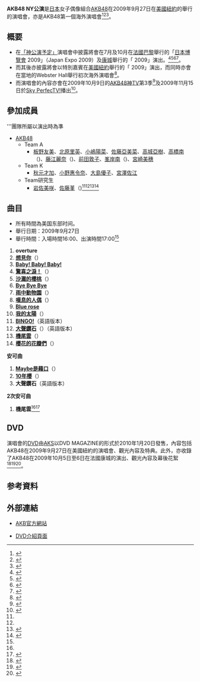 {{Interlanguage links|time=2017-03-28T09:49:40+00:00}}
{{音樂會
| concert_name = AKB48 NY公演
| imagename = 
| caption =  
| artist = [[AKB48|AKB48]]
| producer = 
| venue = {{Link-en|WEBSTER HALL|Webster Hall}}
| countries = {{USA}}
| type = 海外
| album = 
| dates = 
| start_date = 2009年9月27日
| end_date = 
| running_time = 
| number_of_legs = 
| number_of_shows = 
| last_tour = 
| this_tour = '''AKB48 NY公演'''<br/>（2009年）
| next_tour = 
}}

'''AKB48 NY公演'''是[[日本|日本]]女子偶像組合[[AKB48|AKB48]]在2009年9月27日在[[美國|美國]][[紐約|紐約]]的{{Link-en|WEBSTER HALL|Webster Hall}}舉行的演唱會，亦是AKB48第一個海外演唱會<ref name="time">{{jp icon}}{{cite web |url=http://ameblo.jp/akihabara48/entry-10337710158.html |title=秋のAKB48 |publisher=AKB Official Blog |date=2009-09-07 |accessdate=2013-08-30 |archive-date=2012-01-19 |archive-url=https://web.archive.org/web/20120119211728/http://ameblo.jp/akihabara48/entry-10337710158.html |dead-url=no }}</ref><ref name="member">{{jp icon}}{{cite web |url=http://www.scramble-egg.com/release/2009/09/webster/ |title=AKB48 初の海外単独ライブ開催決定！ |publisher=Scramble-Egg |date=2009-09-21 |accessdate=2013-08-30 |deadurl=yes |archiveurl=https://web.archive.org/web/20120416221357/http://www.scramble-egg.com/release/2009/09/webster/ |archivedate=2012-04-16 }}</ref><ref name="livedoor">{{jp icon}}{{cite web |url=http://news.livedoor.com/article/detail/4360971/ |title=AKB48、初の海外単独ライブ開催決定 |publisher=Livedoor |date=2009-09-24 |accessdate=2013-08-30 |archive-date=2013-06-28 |archive-url=https://web.archive.org/web/20130628233123/http://news.livedoor.com/article/detail/4360971/ |dead-url=no }}</ref>。

== 概要 ==
* 在[[「神公演予定」～因諸多因素、也有可能無法成為神公演、望體諒|「神公演予定」]]演唱會中披露將會在7月及10月在[[法國|法國]][[巴黎|巴黎]]舉行的「[[日本博覽會|日本博覽會]] 2009」（Japan Expo 2009）及[[康城|康城]]舉行的「{{Link-en|Mipcom|Mipcom}} 2009」演出。<ref name="next">{{jp icon}}{{cite web |url=http://www.oricon.co.jp/news/music/65610/ |title=AKB48から大島麻衣らが涙の卒業！　7月にフランス公演も決定 |publisher=Oricon |date=2009-04-27 |accessdate=2013-08-30 |archive-date=2011-08-08 |archive-url=https://web.archive.org/web/20110808013506/http://www.oricon.co.jp/news/music/65610/ |dead-url=no }}</ref><ref>{{jp icon}}{{cite web |url=http://natalie.mu/music/news/15917 |title=AKB48、初武道館含む全国ツアー＆選抜メンバー総選挙実施 |publisher=natalie |date=2009-04-27 |accessdate=2013-08-30 |archive-date=2018-05-08 |archive-url=https://web.archive.org/web/20180508185257/https://natalie.mu/music/news/15917 |dead-url=no }}</ref><ref>{{jp icon}}{{cite web |url=http://www.scramble-egg.com/artist/akb48/73nhkkami02.htm |title=AKB48 2009年4月NHKホールコンサート記者発表 |publisher=Scramble-Egg |date=2009-05-05 |accessdate=2013-08-30 |archive-date=2012-07-27 |archive-url=https://web.archive.org/web/20120727045733/http://www.scramble-egg.com/artist/akb48/73nhkkami02.htm |dead-url=no }}</ref><ref>{{jp icon}}{{cite web |url=http://www.kingrecords.co.jp/cs/t/t1144/ |title=ＡＫＢ48がＮＨＫホールで３公演。武道館ライブの発表も。 |publisher=KING RECORDS |date=2009 |accessdate=2013-08-30 |deadurl=yes |archiveurl=https://web.archive.org/web/20130731001108/http://www.kingrecords.co.jp/cs/t/t1144/ |archivedate=2013-07-31 }}</ref>。
* 而其後亦披露將會以特別嘉賓在[[美國|美國]][[紐約|紐約]]舉行的「{{Link-ja|New York Anime Festival|New York Comic Con}} 2009」演出，而同時亦會在當地的Webster Hall舉行初次海外演唱會<ref>{{jp icon}}{{cite web |url=http://news.livedoor.com/article/detail/4367953/ |title=AKB48、初の海外単独ライブにニューヨーカーが熱狂 |publisher=Livedoor |date=2009-09-28 |accessdate=2013-08-30 |archive-date=2016-03-04 |archive-url=https://web.archive.org/web/20160304223338/http://news.livedoor.com/article/detail/4367953/ |dead-url=no }}</ref>。
* 而演唱會的內容亦會在2009年10月9日的[[AKB48神TV|AKB48神TV]]第3季<ref>{{jp icon}}{{cite web |url=http://natalie.mu/music/news/23272 |title=AKB48「ネ申テレビ」次のミッションはムチャぶりPV撮影 |publisher=natalie |date=2009-11-03 |accessdate=2013-08-30 |archive-date=2016-03-04 |archive-url=https://web.archive.org/web/20160304105348/http://natalie.mu/music/news/23272 |dead-url=no }}</ref>及2009年11月15日於[[Sky_PerfecTV!|Sky PerfecTV!]]播出<ref>{{jp icon}}{{cite web |url=http://www.scramble-egg.com/release/2009/09/akb_nylive_onair/ |title=AKB48 Live in NY supported by スカパー！HD 独占放送決定！ |publisher=Scramble-Egg |date=2009-09-28 |accessdate=2013-08-30 |deadurl=yes |archiveurl=https://web.archive.org/web/20120727045713/http://www.scramble-egg.com/release/2009/09/akb_nylive_onair/ |archivedate=2012-07-27 }}</ref>。

== 參加成員 ==
'''團隊所屬以演出時為準
* [[AKB48|AKB48]]
** Team A
*** [[板野友美|板野友美]]、[[北原里英|北原里英]]、[[小嶋陽菜|小嶋陽菜]]、[[佐藤亞美菜|佐藤亞美菜]]、[[高城亞樹|高城亞樹]]、[[高橋南|高橋南]]（{{lang|ja|高橋みなみ}})、[[藤江麗奈|藤江麗奈]]（{{lang|ja|}})、[[前田敦子|前田敦子]]、[[峯岸南|峯岸南]]（{{lang|ja|峯岸みなみ}})、[[宮崎美穗|宮崎美穗]]
** Team K
*** [[秋元才加|秋元才加]]、[[小野惠令奈|小野惠令奈]]、[[大島優子|大島優子]]、[[宮澤佐江|宮澤佐江]]
** Team研究生
*** [[岩佐美咲|岩佐美咲]]、[[佐藤堇|佐藤堇]]（{{lang|ja|佐藤すみれ}})<ref name="member" /><ref name="livedoor" /><ref>{{jp icon}}{{cite web |url=http://natalie.mu/music/news/21471 |title=AKB48、NYアニメフェスで海外初ワンマンライブ実現 |publisher=natalie |date=2009-09-20 |accessdate=2013-08-30 |archive-date=2012-04-20 |archive-url=https://web.archive.org/web/20120420042232/http://natalie.mu/music/news/21471 |dead-url=no }}</ref><ref name="scramble">{{jp icon}}{{cite web |url=http://www.scramble-egg.com/artist/akb48/94live_in_newyork.htm |title=AKB48 Live in NY (NYAF, Webster Hall) ニュースレポート |publisher=Scramble-Egg |date=2009-09-28 |accessdate=2013-08-30 |archive-date=2012-06-14 |archive-url=https://web.archive.org/web/20120614193002/http://www.scramble-egg.com/artist/akb48/94live_in_newyork.htm |dead-url=no }}</ref>

== 曲目 ==
* 所有時間為美国东部时间。
* 舉行日期：2009年9月27日
* 舉行時間：入場時間16:00、出演時間17:00<ref name="time" />
#'''overture'''
#'''[[想見你_(AKB48單曲)|想見你]]'''（{{lang|ja|会いたかった}}）
#'''[[Baby!_Baby!_Baby!|Baby! Baby! Baby!]]'''
#'''[[驚喜之淚！|驚喜之淚！]]'''（{{lang|ja|涙サプライズ!}}）
#'''[[Team_A_2nd_Stage「想見你」|沙灘的櫻桃]]'''（{{lang|ja|渚のCHERRY}}）
#'''[[向日葵組_2nd_Stage「不要讓夢想死去」|Bye Bye Bye]]'''
#'''[[Team_K_2nd_Stage「青春女孩」|雨中動物園]]'''（{{lang|ja|雨の動物園}}）
#'''[[Team_A_2nd_Stage「想見你」|嘆息的人偶]]'''（{{lang|ja|嘆きのフィギュア}}）
#'''[[Team_K_2nd_Stage「青春女孩」|Blue rose]]'''
#'''[[我的太陽_(AKB48單曲)|我的太陽]]'''（{{lang|ja|僕の太陽}}）
#'''[[BINGO!|BINGO!]]'''（英語版本）
#'''[[大聲鑽石|大聲鑽石]]'''（{{lang|ja|大声ダイヤモンド}}）（英語版本）
#'''[[Team_A_5th_Stage「戀愛禁止條例」|機尾雲]]'''（{{lang|ja|ひこうき雲}}）
#'''[[櫻花的花瓣們|櫻花的花瓣們]]'''（{{lang|ja|桜の花びらたち}}）
'''安可曲'''
#'''[[Maybe是藉口|Maybe是藉口]]'''（{{lang|ja|言い訳Maybe}}）
#'''[[10年櫻|10年櫻]]'''（{{lang|ja|10年桜}}）
#'''大聲鑽石'''（英語版本）
'''2次安可曲'''
#'''機尾雲'''<ref name="scramble" /><ref>{{jp icon}}{{cite web |url=http://natalie.mu/music/news/21719 |title=AKB48初のNY公演、熱狂的なファンに支えられ大成功 |publisher=natalie |date=2009-09-28 |accessdate=2013-08-30 |archive-date=2013-12-15 |archive-url=https://web.archive.org/web/20131215002702/http://natalie.mu/music/news/21719 |dead-url=no }}</ref>

== DVD ==
{{Infobox album
| name       = AKB48 海外遠征 2009
| cover      = 
| artist     = [[AKB48|AKB48]]
| released   = 2010年1月20日
| type       = video
| recorded   = 2009年<br/>{{JPN}}
| genre      = [[J-POP|J-POP]]
| length     = 2小時21分（DISC 1）<br/>45分（DISC 2）
| label      = [[AKS|AKS]]
| producer   = [[秋元康|秋元康]]
| chart_position = 
| certification = 
| prev_title = [[AKB48_夏之猴大嬸祭|AKB48 夏之猴大嬸祭]]
| prev_year  = 2009
| next_title = [[AKB48第17張單曲選拔總選舉「向母親發誓，這是真的」|AKB48第17張單曲選拔總選舉「向母親發誓，這是真的」]]
| next_year  = 2010
}}

演唱會的[[DVD|DVD]]由[[AKS|AKS]]以DVD MAGAZINE的形式於2010年1月20日發售，內容包括AKB48在2009年9月27日在美國紐約的演唱會、觀光內容及特典。此外，亦收錄了AKB48在2009年10月5日至6日在法國康城的演出、觀光內容及幕後花絮<ref>{{jp icon}}{{cite web |url=http://ameblo.jp/akihabara48/entry-10438890110.html |title=AKB48 DVD MAGAZINE VOL.3発売!!　「AKB48 海外遠征2009」 |publisher=AKB Official Blog |date=2010-01-20 |accessdate=2013-08-30 |archive-date=2016-03-04 |archive-url=https://web.archive.org/web/20160304220442/http://ameblo.jp/akihabara48/entry-10438890110.html |dead-url=no }}</ref><ref>{{jp icon}}{{cite web |url=http://www.sonymusicshop.jp/m/item/itemShw.php?site=S&ima=3250&cd=AKBD000002033 |title=AKB48 DVD MAGAZINE VOL.3 『AKB48 海外遠征 2009』 |publisher=Sony Music Shop |accessdate=2013-08-30 |archive-date=2016-03-05 |archive-url=https://web.archive.org/web/20160305074507/http://www.sonymusicshop.jp/m/item/itemShw.php?site=S&ima=3250&cd=AKBD000002033 |dead-url=no }}</ref><ref>{{Cite web |url=http://www.akb48-dvdcatalog.com/mag_3/ |title=DVD介紹頁面 |accessdate=2013-08-31 |archive-date=2013-06-27 |archive-url=https://web.archive.org/web/20130627005302/http://www.akb48-dvdcatalog.com/mag_3/ |dead-url=yes }}</ref>。

== 参考資料 ==
{{reflist|2}}

== 外部連結 ==
* {{ja}}[http://www.akb48.co.jp/about/discography/ AKB官方網站]{{Wayback|url=http://www.akb48.co.jp/about/discography/ |date=20111104022225 }}
* {{ja}}[http://www.akb48-dvdcatalog.com/mag_3/ DVD介紹頁面]{{Wayback|url=http://www.akb48-dvdcatalog.com/mag_3/ |date=20130627005302 }}

{{AKB48}}
{{AKB48的演唱会}}